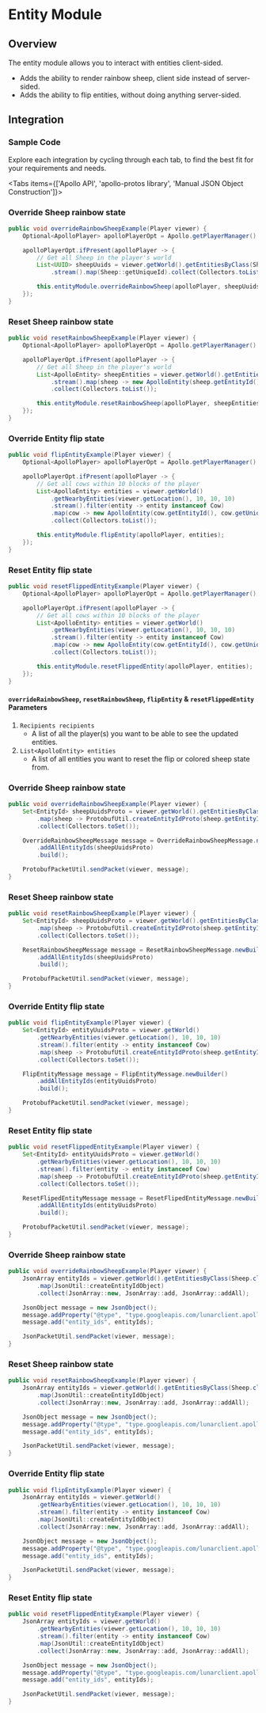 
# Entity Module

## Overview

The entity module allows you to interact with entities client-sided.

- Adds the ability to render rainbow sheep, client side instead of server-sided.
- Adds the ability to flip entities, without doing anything server-sided.

## Integration

### Sample Code
Explore each integration by cycling through each tab, to find the best fit for your requirements and needs.

<Tabs items={['Apollo API', 'apollo-protos library', 'Manual JSON Object Construction']}>

<Tab>

### Override Sheep rainbow state

```java
public void overrideRainbowSheepExample(Player viewer) {
    Optional<ApolloPlayer> apolloPlayerOpt = Apollo.getPlayerManager().getPlayer(viewer.getUniqueId());

    apolloPlayerOpt.ifPresent(apolloPlayer -> {
        // Get all Sheep in the player's world
        List<UUID> sheepUuids = viewer.getWorld().getEntitiesByClass(Sheep.class)
            .stream().map(Sheep::getUniqueId).collect(Collectors.toList());

        this.entityModule.overrideRainbowSheep(apolloPlayer, sheepUuids);
    });
}
```

### Reset Sheep rainbow state

```java
public void resetRainbowSheepExample(Player viewer) {
    Optional<ApolloPlayer> apolloPlayerOpt = Apollo.getPlayerManager().getPlayer(viewer.getUniqueId());

    apolloPlayerOpt.ifPresent(apolloPlayer -> {
        // Get all Sheep in the player's world
        List<ApolloEntity> sheepEntities = viewer.getWorld().getEntitiesByClass(Sheep.class)
            .stream().map(sheep -> new ApolloEntity(sheep.getEntityId(), sheep.getUniqueId()))
            .collect(Collectors.toList());

        this.entityModule.resetRainbowSheep(apolloPlayer, sheepEntities);
    });
}
```

### Override Entity flip state

```java
public void flipEntityExample(Player viewer) {
    Optional<ApolloPlayer> apolloPlayerOpt = Apollo.getPlayerManager().getPlayer(viewer.getUniqueId());

    apolloPlayerOpt.ifPresent(apolloPlayer -> {
        // Get all cows within 10 blocks of the player
        List<ApolloEntity> entities = viewer.getWorld()
            .getNearbyEntities(viewer.getLocation(), 10, 10, 10)
            .stream().filter(entity -> entity instanceof Cow)
            .map(cow -> new ApolloEntity(cow.getEntityId(), cow.getUniqueId()))
            .collect(Collectors.toList());

        this.entityModule.flipEntity(apolloPlayer, entities);
    });
}
```

### Reset Entity flip state

```java
public void resetFlippedEntityExample(Player viewer) {
    Optional<ApolloPlayer> apolloPlayerOpt = Apollo.getPlayerManager().getPlayer(viewer.getUniqueId());

    apolloPlayerOpt.ifPresent(apolloPlayer -> {
        // Get all cows within 10 blocks of the player
        List<ApolloEntity> entities = viewer.getWorld()
            .getNearbyEntities(viewer.getLocation(), 10, 10, 10)
            .stream().filter(entity -> entity instanceof Cow)
            .map(cow -> new ApolloEntity(cow.getEntityId(), cow.getUniqueId()))
            .collect(Collectors.toList());

        this.entityModule.resetFlippedEntity(apolloPlayer, entities);
    });
}
```

#### `overrideRainbowSheep`, `resetRainbowSheep`, `flipEntity` & `resetFlippedEntity` Parameters

1. `Recipients recipients`
   - A list of all the player(s) you want to be able to see the updated entities.
2. `List<ApolloEntity> entities`
   - A list of all entities you want to reset the flip or colored sheep state from.

</Tab>

<Tab>

### Override Sheep rainbow state

```java
public void overrideRainbowSheepExample(Player viewer) {
    Set<EntityId> sheepUuidsProto = viewer.getWorld().getEntitiesByClass(Sheep.class).stream()
        .map(sheep -> ProtobufUtil.createEntityIdProto(sheep.getEntityId(), sheep.getUniqueId()))
        .collect(Collectors.toSet());

    OverrideRainbowSheepMessage message = OverrideRainbowSheepMessage.newBuilder()
        .addAllEntityIds(sheepUuidsProto)
        .build();

    ProtobufPacketUtil.sendPacket(viewer, message);
}
```

### Reset Sheep rainbow state

```java
public void resetRainbowSheepExample(Player viewer) {
    Set<EntityId> sheepUuidsProto = viewer.getWorld().getEntitiesByClass(Sheep.class).stream()
        .map(sheep -> ProtobufUtil.createEntityIdProto(sheep.getEntityId(), sheep.getUniqueId()))
        .collect(Collectors.toSet());

    ResetRainbowSheepMessage message = ResetRainbowSheepMessage.newBuilder()
        .addAllEntityIds(sheepUuidsProto)
        .build();

    ProtobufPacketUtil.sendPacket(viewer, message);
}
```

### Override Entity flip state

```java
public void flipEntityExample(Player viewer) {
    Set<EntityId> entityUuidsProto = viewer.getWorld()
        .getNearbyEntities(viewer.getLocation(), 10, 10, 10)
        .stream().filter(entity -> entity instanceof Cow)
        .map(sheep -> ProtobufUtil.createEntityIdProto(sheep.getEntityId(), sheep.getUniqueId()))
        .collect(Collectors.toSet());

    FlipEntityMessage message = FlipEntityMessage.newBuilder()
        .addAllEntityIds(entityUuidsProto)
        .build();

    ProtobufPacketUtil.sendPacket(viewer, message);
}
```

### Reset Entity flip state

```java
public void resetFlippedEntityExample(Player viewer) {
    Set<EntityId> entityUuidsProto = viewer.getWorld()
        .getNearbyEntities(viewer.getLocation(), 10, 10, 10)
        .stream().filter(entity -> entity instanceof Cow)
        .map(sheep -> ProtobufUtil.createEntityIdProto(sheep.getEntityId(), sheep.getUniqueId()))
        .collect(Collectors.toSet());

    ResetFlipedEntityMessage message = ResetFlipedEntityMessage.newBuilder()
        .addAllEntityIds(entityUuidsProto)
        .build();

    ProtobufPacketUtil.sendPacket(viewer, message);
}
```

</Tab>

<Tab>

### Override Sheep rainbow state

```java
public void overrideRainbowSheepExample(Player viewer) {
    JsonArray entityIds = viewer.getWorld().getEntitiesByClass(Sheep.class).stream()
        .map(JsonUtil::createEntityIdObject)
        .collect(JsonArray::new, JsonArray::add, JsonArray::addAll);

    JsonObject message = new JsonObject();
    message.addProperty("@type", "type.googleapis.com/lunarclient.apollo.entity.v1.OverrideRainbowSheepMessage");
    message.add("entity_ids", entityIds);

    JsonPacketUtil.sendPacket(viewer, message);
}
```

### Reset Sheep rainbow state

```java
public void resetRainbowSheepExample(Player viewer) {
    JsonArray entityIds = viewer.getWorld().getEntitiesByClass(Sheep.class).stream()
        .map(JsonUtil::createEntityIdObject)
        .collect(JsonArray::new, JsonArray::add, JsonArray::addAll);

    JsonObject message = new JsonObject();
    message.addProperty("@type", "type.googleapis.com/lunarclient.apollo.entity.v1.ResetRainbowSheepMessage");
    message.add("entity_ids", entityIds);

    JsonPacketUtil.sendPacket(viewer, message);
}
```

### Override Entity flip state

```java
public void flipEntityExample(Player viewer) {
    JsonArray entityIds = viewer.getWorld()
        .getNearbyEntities(viewer.getLocation(), 10, 10, 10)
        .stream().filter(entity -> entity instanceof Cow)
        .map(JsonUtil::createEntityIdObject)
        .collect(JsonArray::new, JsonArray::add, JsonArray::addAll);

    JsonObject message = new JsonObject();
    message.addProperty("@type", "type.googleapis.com/lunarclient.apollo.entity.v1.FlipEntityMessage");
    message.add("entity_ids", entityIds);

    JsonPacketUtil.sendPacket(viewer, message);
}
```

### Reset Entity flip state

```java
public void resetFlippedEntityExample(Player viewer) {
    JsonArray entityIds = viewer.getWorld()
        .getNearbyEntities(viewer.getLocation(), 10, 10, 10)
        .stream().filter(entity -> entity instanceof Cow)
        .map(JsonUtil::createEntityIdObject)
        .collect(JsonArray::new, JsonArray::add, JsonArray::addAll);

    JsonObject message = new JsonObject();
    message.addProperty("@type", "type.googleapis.com/lunarclient.apollo.entity.v1.ResetFlipedEntityMessage");
    message.add("entity_ids", entityIds);

    JsonPacketUtil.sendPacket(viewer, message);
}
```

</Tab>

</Tabs>
